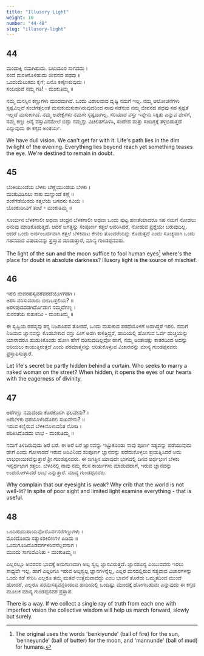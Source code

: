 ```yaml
---
title: "Illusory Light"
weight: 10
number: "44-48"
slug: "illusory-light"
---
```


## 44

ಮಂದಾಕ್ಷಿ ನಮಗಿಹುದು. ಬಲುದೂರ ಸಾಗದದು ।  
ಸಂದೆ ಮಸಕಿನೊಳಿಹುದು ಜೀವನದ ಪಥವು ॥  
ಒಂದುಮೆಟುಕದು ಕೈಗೆ; ಏನೊ ಕಣ್ಕೆಣಕುವುದು ।  
ಸಂದಿಯವೆ ನಮ್ಮ ಗತಿ! - ಮಂಕುತಿಮ್ಮ ॥

ನಮ್ಮ ಮನಸ್ಸಿನ ಕಣ್ಣುಗಳು ಮಂದವಾಗಿವೆ. ಒಂದು ವಿಶಾಲವಾದ ದೃಷ್ಟಿ ನಮಗೆ ಇಲ್ಲ. ನಮ್ಮ ಆಲೋಚನೆಗಳು ಸ್ಪಷ್ಟವಿಲ್ಲದೆ ಸಂಜೆಗತ್ತಲಂತೆ ಮಸುಕುಮಸುಕಾಗಿರುವುದರಿಂದ ನಾವು ನಡೆಸುವ ನಮ್ಮ ಜೀವನದ ಪಥವು ಸಹ ಸ್ಪಷ್ಟತೆ ಇಲ್ಲದೆ ಮಸುಕಾಗಿದೆ. ನಮ್ಮ ಅಪೇಕ್ಷೆಗಳು ನಮಗೇ ಸ್ಪಷ್ಟವಾಗಿಲ್ಲ. ಸರಿಯಾದ ವಸ್ತು ಇನ್ನೇನು ಸಿಕ್ಕಿತು ಎನ್ನುವ ವೇಳೆಗೆ, ನಮ್ಮ ಕಣ್ಣು ಅನ್ಯ ವಸ್ತುವಿನಮೇಲೆ ಬಿದ್ದು ನಮ್ಮನ್ನು ವಿಚಲಿತಗೊಳಿಸಿ, ಸಂದೇಹ ಮತ್ತು ಸಂದಿಗ್ಧಕ್ಕೆ ತಳ್ಳಿಬಿಡುತ್ತದೆ ಎನ್ನುವುದು ಈ ಕಗ್ಗದ ಅಂತರ್ಯ.

We have dull vision. We can't get far with it. Life's path lies in the dim twilight of the evening. Everything lies beyond reach yet something teases the eye. We're destined to remain in doubt.

## 45

ಬೆಂಕಿಯುಂಡೆಯ ಬೆಳಕು ಬೆಣ್ಣೆಯುಂಡೆಯ ಬೆಳಕು ।  
ಮಂಕುವಿಡಿಸಲು ಸಾಕು ಮಣ್ಣುಂಡೆ ಕಣ್ಗೆ ॥  
ಶಂಕೆಗೆಡೆಯಿರದು ಕತ್ತಲೆಯೆ ಜಗವನು ಕವಿಯೆ ।  
ಬೊಂಕುದೀವಿಗೆ ತಂಟೆ - ಮಂಕುತಿಮ್ಮ ॥

ಸೂರ್ಯನ ಬೆಳಕಗಾಲೀ ಅಥವಾ ಚಂದ್ರನ ಬೆಳಕಗಾಲೀ ಅಥವಾ ಒಂದು ಪುಟ್ಟ ಹಣತೆಯಾದರೂ ಸಹ ನಮಗೆ ನೋಡಲು ಅನುವು ಮಾಡಿಕೊಡುತ್ತದೆ. ಆದರೆ ಜಗತ್ತನ್ನು ಸಂಪೂರ್ಣ ಕತ್ತಲೆ ಆವರಿಸಿದರೆ, ನೋಡುವ ಪ್ರಶ್ನೆಯೇ ಬರುವುದಿಲ್ಲ. ಆದರೆ ಒಂದು ಅರ್ದಂಬರ್ದವಾಗಿ ಕತ್ತಲೆ ಬೆಳಕಿನಾಟ ಕೇವಲ ತೊಂದರೆಯನ್ನು ಕೊಡುತ್ತದೆ ಎಂದು ಸೂಚ್ಯವಾಗಿ ಒಂದು ಗಹನವಾದ ವಿಷಯವನ್ನು ಪ್ರಸ್ತಾಪ ಮಾಡುತ್ತಾರೆ, ಮಾನ್ಯ ಗುಂಡಪ್ಪನವರು.

The light of the sun and the moon suffice to fool human eyes[^18] where's the place for doubt in absolute darkness? Illusory light is the source of mischief.

## 46

ಇರಲಿ ಜೀವರಹಸ್ಯವರೆಪರದೆಯೊಳಗಡಗಿ ।  
ಅರಸಿ ವರಿಸುವರಾರು ಬೀದಿಬತ್ತಲಿಯ? ॥  
ಅರಳಿಪುದದಡಗಿರ್ದೊಡಾಗ ನಮ್ಮದೆಗಣ್ಣ ।  
ಸುರಸತೆಯ ಕುತುಕದಿಂ - ಮಂಕುತಿಮ್ಮ ॥

ಈ ಸೃಷ್ಟಿಯ ರಹಸ್ಯವು ತನ್ನ ನಿಜರೂಪವ ತೋರದೆ, ಒಂದು ಮಸುಕಾದ ಪರದೆಯೊಳಗೆ ಅಡಗಿದ್ದರೆ ಇರಲಿ. ನಮಗೆ ನಿಜವಾದ ಜ್ಞಾನವನ್ನು ಕೊಡಬೇಕಾದ ವಸ್ತು ಹೀಗೆ ಅಡಗಿ ಕುಳಿತ್ತಿದ್ದರೆ, ಹಾದಿಯಲ್ಲಿ ಹೋಗುವ ಓರ್ವ ಹುಚ್ಚಿಯನ್ನು ಯಾರಾದರೂ ಹುಡುಕಿಕೊಂಡು ಹೋಗಿ ಹೇಗೆ ವರಿಸುವುದಿಲ್ಲವೋ ಹಾಗೆ, ನಮ್ಮ ಅಂತಃಚಕ್ಷು ಕಾತರದಿಂದ ಅದನ್ನು ಅರಿಯಲು ಕಾಯುತ್ತಿರುತ್ತದೆ ಎಂದು ಪರಮಾತ್ಮನನ್ನು ಅರಿತುಕೊಳ್ಳುವ ವಿಚಾರವನ್ನು ಮಾನ್ಯ ಗುಂಡಪ್ಪನವರು ಪ್ರಸ್ತಾಪಿಸುತ್ತಾರೆ.

Let life's secret be partly hidden behind a curtain. Who seeks to marry a naked woman on the street? When hidden, it opens the eyes of our hearts with the eagerness of divinity.

## 47

ಅರೆಗಣ್ಣು ನಮದೆಂದು ಕೊರಕೊರಗಿ ಫಲವೇನು? ।  
ಅರೆಬೆಳಕು ಧರೆಯೊಳೆಂದೊರಲಿ ಸುಖವೇನು? ॥  
ಇರುವ ಕಣ್ಣಿರುವ ಬೆಳಕಿನೊಳಾದನಿತ ನೋಡಿ ।  
ಪರಿಕಿಸಿದೊಡದು ಲಾಭ - ಮಂಕುತಿಮ್ಮ ॥

ನಮಗೆ ತಿಳಿದಿರುವುದು ಅರೆ ಬರೆ. ಈ ಅರೆ ಬರೆ ಜ್ಞಾನವನ್ನು ಇಟ್ಟುಕೊಂಡು ನಾವು ಪೂರ್ಣ ಸತ್ಯವನ್ನು ಪಡೆಯುವುದು ಹೇಗೆ ಎಂದು ಗೋಳಾಡದೆ ಇರುವ ಅರಿವಿನಿಂದ ಸಂಪೂರ್ಣ ಜ್ಞಾನವನ್ನು ಪಡೆದುಕೊಳ್ಳಲು ಪ್ರಯತ್ನಿಸಿದರೆ ಅದು ಲಾಭಧಾಯಕವೆನ್ನುತ್ತಾರೆ ಶ್ರೀ ಗುಂಡಪ್ಪನವರು. ಈ ಜಗತ್ತಿನ ಯಾವುದೇ ಭಾಗದಲ್ಲಿ ದಿನದ ಅರ್ಧಭಾಗ ಬೆಳಕು ಇನ್ನರ್ಧಭಾಗ ಕತ್ತಲು. ಬೆಳಕಿನಲ್ಲಿ ನಾವು ನಮ್ಮ ಕೆಲಸ ಕಾರ್ಯಗಳು ಮಾಡುವಹಾಗೆ, ಇರುವ ಜ್ಞಾನವನ್ನು ಉಪಯೋಗಿಸಿದರೆ ಲಾಭ ಎನ್ನುತ್ತಾರೆ. ಮಾನ್ಯ ಗುಂಡಪ್ಪನವರು.

Why complain that our eyesight is weak? Why crib that the world is not well-lit? In spite of poor sight and limited light examine everything - that is useful.

## 48

ಒಂದಿಹುದುಪಾಯವೋರೊರ್ವನರೆಗಣ್ಣುಗಳು ।  
ಮೊಂದೊಂದು ಸತ್ಯಾಂಶಕಿರಣಗಳ ಪಿಡಿದು ॥  
ಒಂದುಗೂಡಿದೊಡವರ್ಗಳರಿವನೆಲ್ಲವನಾಗ ।  
ಮುಂದು ಸಾಗುವೆವಿನಿತು - ಮಂಕುತಿಮ್ಮ ॥

ಎಲ್ಲರಲ್ಲೂ ಅವರವರ ಭಾವಕ್ಕೆ ಅನುಗುಣವಾಗಿ ಅಲ್ಪ ಸ್ವಲ್ಪ ಜ್ಞಾನವಿರುತ್ತದೆ. ಜ್ಞಾನಶೂನ್ಯ ಎಂಬುವವನು ಇರಲು ಸಾಧ್ಯವೇ ಇಲ್ಲ. ಹಾಗೆ ಎಲ್ಲರಿಗೂ ಇರುವ ಅಲ್ಪಸ್ವಲ್ಪ ಜ್ಞಾನಗಳನ್ನೆಲ್ಲ, ಎಲ್ಲರ ಮನದಲ್ಲಿರುವ ಸತ್ಯವಾದ ವಿಚಾರಗಳನ್ನು ಒಂದು ಕಡೆ ಸೇರಿಸಿ ಎಲ್ಲರೂ ತಮ್ಮ ಮತವೆ ಉತ್ತಮವಾದದ್ದು ಎಂಬ ಭಾವನೆ ತೊರೆದು ಒಮ್ಮತದಿಂದ ಮುಂದೆ ಹೋದರೆ, ಎಲ್ಲರೂ ಪರಮಸತ್ಯವನ್ನರಿಯುವ ಹಾದಿಯಲ್ಲಿ ಒಂದಿಷ್ಟು ಮುಂದಕ್ಕೆ ಹೋಗಬಹುದು ಎನ್ನುವುದು ಈ ಕಗ್ಗದ ಮೂಲಕ ಮಾನ್ಯ ಗುಂಡಪ್ಪನವರ ಪ್ರಸ್ತಾಪ.

There is a way. If we collect a single ray of truth from each one with imperfect vision the collective wisdom will help us march forward, slowly but surely.

[^18]: The original uses the words 'benkiyunde' (ball of fire) for the sun, 'benneyunde' (ball of butter) for the moon, and 'mannunde' (ball of mud) for humans.
